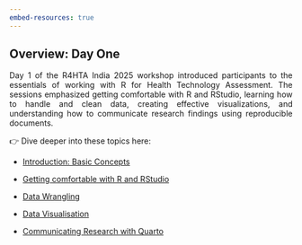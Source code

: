```yaml
---
embed-resources: true
---
```


## Overview: Day One

:::{style="text-align:justify"}
Day 1 of the R4HTA India 2025 workshop introduced participants to the essentials of working with R for Health Technology Assessment. The sessions emphasized getting comfortable with R and RStudio, learning how to handle and clean data, creating effective visualizations, and understanding how to communicate research findings using reproducible documents.

:::

👉 Dive deeper into these topics here:  

-   [Introduction: Basic Concepts](intro.qmd)

-   [Getting comfortable with R and RStudio](install_r_rstudio.qmd)

- [Data Wrangling](exploring_data_v2.qmd)

- [Data Visualisation](data_visual.qmd)

- [Communicating Research with Quarto](quarto.qmd)


